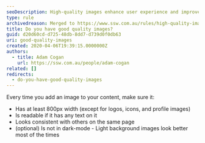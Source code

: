 ```yaml
---
seoDescription: High-quality images enhance user experience and improve website credibility, with a minimum width of 800px for most visuals.
type: rule
archivedreason: Merged to https://www.ssw.com.au/rules/high-quality-images
title: Do you have good quality images?
guid: d20d60cd-d725-48db-8dd7-d739d0f0db63
uri: good-quality-images
created: 2020-04-06T19:39:15.0000000Z
authors:
  - title: Adam Cogan
    url: https://ssw.com.au/people/adam-cogan
related: []
redirects:
  - do-you-have-good-quality-images
---
```


Every time you add an image to your content, make sure it:
* Has at least 800px width (except for logos, icons, and profile images)
* Is readable if it has any text on it
* Looks consistent with others on the same page
* (optional) Is not in dark-mode - Light background images look better most of the times
